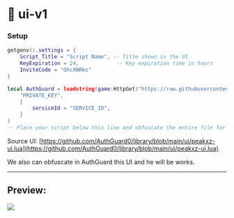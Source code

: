 
# 🔐 ui-v1

### Setup

```lua
getgenv().settings = {
    Script_Title = "Script Name", -- Title shown in the UI
    KeyExpiration = 24,            -- Key expiration time in hours
    InviteCode = "GhcXWRkc"
}

local AuthGuard = loadstring(game:HttpGet("https://raw.githubusercontent.com/AuthGuard0/library/refs/heads/main/v1_ui.lua"))(
	"PRIVATE_KEY",
	{
		serviceId = "SERVICE_ID",
	}
)
-- Place your script below this line and obfuscate the entire file for protection
```

Source UI: [https://github.com/AuthGuard0/library/blob/main/ui/peakxz-ui.lua](https://github.com/AuthGuard0/library/blob/main/ui/peakxz-ui.lua)

We also can obfuscate in AuthGuard this UI and he will be works.

***

## Preview:

<Image src='/ui_v1.png' />
